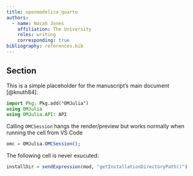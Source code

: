 ```yaml
---
title: openmodelica_quarto
authors:
  - name: Norah Jones
    affiliation: The University
    roles: writing
    corresponding: true
bibliography: references.bib
---
```


## Section
This is a simple placeholder for the manuscript's main document [@knuth84].


```julia
import Pkg; Pkg.add("OMJulia")
using OMJulia
using OMJulia.API: API
```

Calling `OMCSession` hangs the render/preview but works normally when running the cell from VS Code
```julia
omc = OMJulia.OMCSession();
```


The following cell is never exucuted:
```julia
installDir = sendExpression(mod, "getInstallationDirectoryPath()")
```